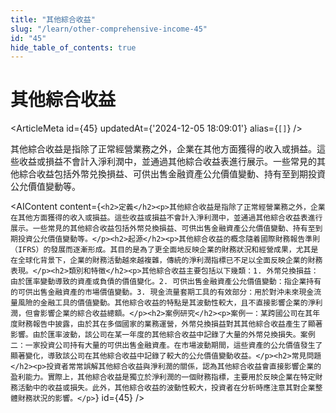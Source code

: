 ```yaml
---
title: "其他綜合收益"
slug: "/learn/other-comprehensive-income-45"
id: "45"
hide_table_of_contents: true
---
```



# 其他綜合收益

<ArticleMeta id={45} updatedAt={'2024-12-05 18:09:01'} alias={`[]`} />
<div className='border-solid border-b border-t-0 my-4 border-[var(--ifm-color-gray-300)]' />

其他綜合收益是指除了正常經營業務之外，企業在其他方面獲得的收入或損益。這些收益或損益不會計入淨利潤中，並通過其他綜合收益表進行展示。一些常見的其他綜合收益包括外幣兑換損益、可供出售金融資產公允價值變動、持有至到期投資公允價值變動等。

<AIContent content={`<h2>定義</h2><p>其他綜合收益是指除了正常經營業務之外，企業在其他方面獲得的收入或損益。這些收益或損益不會計入淨利潤中，並通過其他綜合收益表進行展示。一些常見的其他綜合收益包括外幣兑換損益、可供出售金融資產公允價值變動、持有至到期投資公允價值變動等。</p><h2>起源</h2><p>其他綜合收益的概念隨着國際財務報告準則（IFRS）的發展而逐漸形成。其目的是為了更全面地反映企業的財務狀況和經營成果，尤其是在全球化背景下，企業的財務活動越來越複雜，傳統的淨利潤指標已不足以全面反映企業的財務表現。</p><h2>類別和特徵</h2><p>其他綜合收益主要包括以下幾類：1. 外幣兑換損益：由於匯率變動導致的資產或負債的價值變化。2. 可供出售金融資產公允價值變動：指企業持有的可供出售金融資產的市場價值變動。3. 現金流量套期工具的有效部分：用於對沖未來現金流量風險的金融工具的價值變動。其他綜合收益的特點是其波動性較大，且不直接影響企業的淨利潤，但會影響企業的綜合收益總額。</p><h2>案例研究</h2><p>案例一：某跨國公司在其年度財務報告中披露，由於其在多個國家的業務運營，外幣兑換損益對其其他綜合收益產生了顯著影響。由於匯率波動，該公司在某一年度的其他綜合收益中記錄了大量的外幣兑換損失。案例二：一家投資公司持有大量的可供出售金融資產。在市場波動期間，這些資產的公允價值發生了顯著變化，導致該公司在其他綜合收益中記錄了較大的公允價值變動收益。</p><h2>常見問題</h2><p>投資者常常誤解其他綜合收益與淨利潤的關係，認為其他綜合收益會直接影響企業的盈利能力。實際上，其他綜合收益是獨立於淨利潤的一個財務指標，主要用於反映企業在特定財務活動中的收益或損失。此外，其他綜合收益的波動性較大，投資者在分析時應注意其對企業整體財務狀況的影響。</p>`} id={45} />
